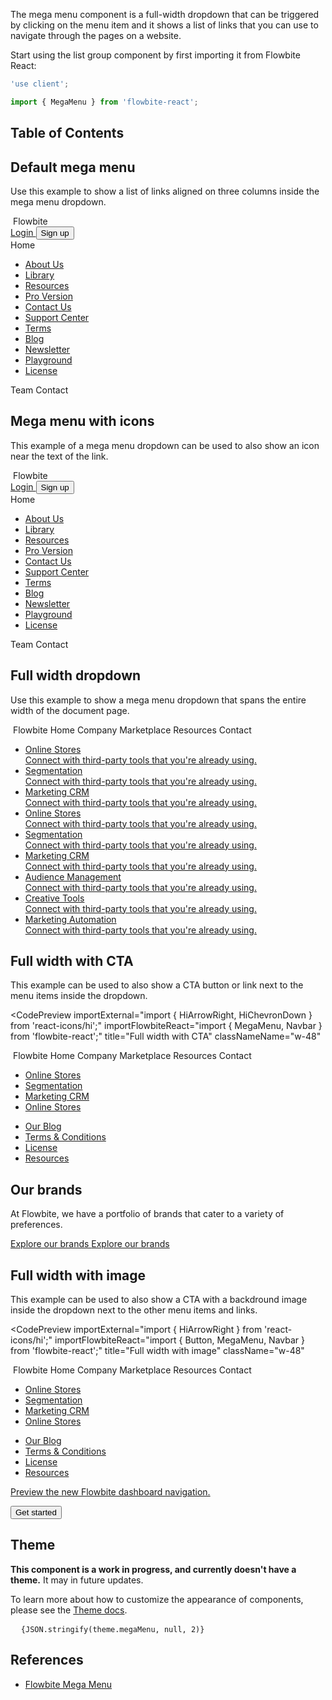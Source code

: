 
The mega menu component is a full-width dropdown that can be triggered by clicking on the menu item and it shows a list of links that you can use to navigate through the pages on a website.

Start using the list group component by first importing it from Flowbite React:

```jsx
'use client';

import { MegaMenu } from 'flowbite-react';
```

## Table of Contents

## Default mega menu

Use this example to show a list of links aligned on three columns inside the mega menu dropdown.

<CodePreview title="Default mega menu" classNameName="w-48">
  <MegaMenu>
    <div className="mx-auto flex max-w-screen-xl flex-wrap items-center justify-between p-4 md:space-x-8">
      <Navbar.Brand href="/">
        <img src="https://flowbite.com/docs/images/logo.svg" className="mr-3 h-6 sm:h-9" alt="" />
        <span className="self-center whitespace-nowrap text-xl font-semibold dark:text-white">Flowbite</span>
      </Navbar.Brand>
      <div className="order-2 hidden items-center md:flex">
        <a
          href="#"
          className="mr-1 rounded-lg px-4 py-2 text-sm font-medium text-gray-800 hover:bg-gray-50 focus:outline-none focus:ring-4 focus:ring-gray-300 dark:text-white dark:hover:bg-gray-700 dark:focus:ring-gray-800 md:mr-2 md:px-5 md:py-2.5"
        >
          Login
        </a>
        <Button href="#">Sign up</Button>
        <Navbar.Toggle />
      </div>
      <Navbar.Collapse>
        <Navbar.Link href="/">Home</Navbar.Link>
        <Navbar.Link href="#">
          <MegaMenu.Collapse dropdown="Company">
            <ul className="grid grid-cols-3">
              <div className="space-y-4 p-4">
                <li>
                  <a href="#" className="hover:text-primary-600 hover:underline dark:hover:text-primary-500">
                    About Us
                  </a>
                </li>
                <li>
                  <a href="#" className="hover:text-primary-600 hover:underline dark:hover:text-primary-500">
                    Library
                  </a>
                </li>
                <li>
                  <a href="#" className="hover:text-primary-600 hover:underline dark:hover:text-primary-500">
                    Resources
                  </a>
                </li>
                <li>
                  <a href="#" className="hover:text-primary-600 hover:underline dark:hover:text-primary-500">
                    Pro Version
                  </a>
                </li>
              </div>
              <div className="space-y-4 p-4">
                <li>
                  <a href="#" className="hover:text-primary-600 hover:underline dark:hover:text-primary-500">
                    Contact Us
                  </a>
                </li>
                <li>
                  <a href="#" className="hover:text-primary-600 hover:underline dark:hover:text-primary-500">
                    Support Center
                  </a>
                </li>
                <li>
                  <a href="#" className="hover:text-primary-600 hover:underline dark:hover:text-primary-500">
                    Terms
                  </a>
                </li>
                <li>
                  <a href="#" className="hover:text-primary-600 hover:underline dark:hover:text-primary-500">
                    Blog
                  </a>
                </li>
              </div>
              <div className="space-y-4 p-4">
                <li>
                  <a href="#" className="hover:text-primary-600 hover:underline dark:hover:text-primary-500">
                    Newsletter
                  </a>
                </li>
                <li>
                  <a href="#" className="hover:text-primary-600 hover:underline dark:hover:text-primary-500">
                    Playground
                  </a>
                </li>
                <li>
                  <a href="#" className="hover:text-primary-600 hover:underline dark:hover:text-primary-500">
                    License
                  </a>
                </li>
              </div>
            </ul>
          </MegaMenu.Collapse>
        </Navbar.Link>
        <Navbar.Link href="/">Team</Navbar.Link>
        <Navbar.Link href="/">Contact</Navbar.Link>
      </Navbar.Collapse>
    </div>
  </MegaMenu>
</CodePreview>

## Mega menu with icons

This example of a mega menu dropdown can be used to also show an icon near the text of the link.

<CodePreview title="" classNameName="w-48">
  <MegaMenu>
    <div className="mx-auto flex max-w-screen-xl flex-wrap items-center justify-between p-4 md:space-x-8">
      <Navbar.Brand href="/">
        <img src="https://flowbite.com/docs/images/logo.svg" className="mr-3 h-6 sm:h-9" alt="" />
        <span className="self-center whitespace-nowrap text-xl font-semibold dark:text-white">Flowbite</span>
      </Navbar.Brand>
      <div className="order-2 hidden items-center md:flex">
        <a
          href="#"
          className="mr-1 rounded-lg px-4 py-2 text-sm font-medium text-gray-800 hover:bg-gray-50 focus:outline-none focus:ring-4 focus:ring-gray-300 dark:text-white dark:hover:bg-gray-700 dark:focus:ring-gray-800 md:mr-2 md:px-5 md:py-2.5"
        >
          Login
        </a>
        <Button href="#">Sign up</Button>
        <Navbar.Toggle />
      </div>
      <Navbar.Collapse>
        <Navbar.Link href="/">Home</Navbar.Link>
        <Navbar.Link href="#">
          <MegaMenu.Collapse dropdown="Company">
            <ul className="grid grid-cols-3">
              <div className="space-y-4 p-4">
                <li>
                  <a href="#" className="hover:text-primary-600 hover:underline dark:hover:text-primary-500">
                    About Us
                  </a>
                </li>
                <li>
                  <a href="#" className="hover:text-primary-600 hover:underline dark:hover:text-primary-500">
                    Library
                  </a>
                </li>
                <li>
                  <a href="#" className="hover:text-primary-600 hover:underline dark:hover:text-primary-500">
                    Resources
                  </a>
                </li>
                <li>
                  <a href="#" className="hover:text-primary-600 hover:underline dark:hover:text-primary-500">
                    Pro Version
                  </a>
                </li>
              </div>
              <div className="space-y-4 p-4">
                <li>
                  <a href="#" className="hover:text-primary-600 hover:underline dark:hover:text-primary-500">
                    Contact Us
                  </a>
                </li>
                <li>
                  <a href="#" className="hover:text-primary-600 hover:underline dark:hover:text-primary-500">
                    Support Center
                  </a>
                </li>
                <li>
                  <a href="#" className="hover:text-primary-600 hover:underline dark:hover:text-primary-500">
                    Terms
                  </a>
                </li>
                <li>
                  <a href="#" className="hover:text-primary-600 hover:underline dark:hover:text-primary-500">
                    Blog
                  </a>
                </li>
              </div>
              <div className="space-y-4 p-4">
                <li>
                  <a href="#" className="hover:text-primary-600 hover:underline dark:hover:text-primary-500">
                    Newsletter
                  </a>
                </li>
                <li>
                  <a href="#" className="hover:text-primary-600 hover:underline dark:hover:text-primary-500">
                    Playground
                  </a>
                </li>
                <li>
                  <a href="#" className="hover:text-primary-600 hover:underline dark:hover:text-primary-500">
                    License
                  </a>
                </li>
              </div>
            </ul>
          </MegaMenu.Collapse>
        </Navbar.Link>
        <Navbar.Link href="/">Team</Navbar.Link>
        <Navbar.Link href="/">Contact</Navbar.Link>
      </Navbar.Collapse>
    </div>
  </MegaMenu>
</CodePreview>

## Full width dropdown

Use this example to show a mega menu dropdown that spans the entire width of the document page.

<CodePreview title="Full width dropdown" classNameName="w-48">
  <MegaMenu>
    <Navbar.Brand href="/">
      <img src="https://flowbite.com/docs/images/logo.svg" className="mr-3 h-6 sm:h-9" alt="" />
      <span className="self-center whitespace-nowrap text-xl font-semibold dark:text-white">Flowbite</span>
    </Navbar.Brand>
    <Navbar.Toggle />
    <Navbar.Collapse>
      <Navbar.Link href="/">Home</Navbar.Link>
      <Navbar.Link href="#">
        <MegaMenu.Toggle>
          Company
          <HiChevronDown className="ml-2" />
        </MegaMenu.Toggle>
      </Navbar.Link>
      <Navbar.Link href="/">Marketplace</Navbar.Link>
      <Navbar.Link href="/">Resources</Navbar.Link>
      <Navbar.Link href="/">Contact</Navbar.Link>
    </Navbar.Collapse>
    <MegaMenu.Collapse>
      <ul className="mx-auto mt-6 grid max-w-screen-xl border-y border-gray-200 px-4 py-5 sm:grid-cols-2 md:grid-cols-3 md:px-6">
        <li>
          <a href="#" className="block rounded-lg p-3 hover:bg-gray-50 dark:hover:bg-gray-700">
            <div className="font-semibold">Online Stores</div>
            <span className="text-sm text-gray-500 dark:text-gray-400">
              Connect with third-party tools that you're already using.
            </span>
          </a>
        </li>
        <li>
          <a href="#" className="block rounded-lg p-3 hover:bg-gray-50 dark:hover:bg-gray-700">
            <div className="font-semibold">Segmentation</div>
            <span className="text-sm text-gray-500 dark:text-gray-400">
              Connect with third-party tools that you're already using.
            </span>
          </a>
        </li>
        <li>
          <a href="#" className="block rounded-lg p-3 hover:bg-gray-50 dark:hover:bg-gray-700">
            <div className="font-semibold">Marketing CRM</div>
            <span className="text-sm text-gray-500 dark:text-gray-400">
              Connect with third-party tools that you're already using.
            </span>
          </a>
        </li>
        <li>
          <a href="#" className="block rounded-lg p-3 hover:bg-gray-50 dark:hover:bg-gray-700">
            <div className="font-semibold">Online Stores</div>
            <span className="text-sm text-gray-500 dark:text-gray-400">
              Connect with third-party tools that you're already using.
            </span>
          </a>
        </li>
        <li>
          <a href="#" className="block rounded-lg p-3 hover:bg-gray-50 dark:hover:bg-gray-700">
            <div className="font-semibold">Segmentation</div>
            <span className="text-sm text-gray-500 dark:text-gray-400">
              Connect with third-party tools that you're already using.
            </span>
          </a>
        </li>
        <li>
          <a href="#" className="block rounded-lg p-3 hover:bg-gray-50 dark:hover:bg-gray-700">
            <div className="font-semibold">Marketing CRM</div>
            <span className="text-sm text-gray-500 dark:text-gray-400">
              Connect with third-party tools that you're already using.
            </span>
          </a>
        </li>
        <li>
          <a href="#" className="block rounded-lg p-3 hover:bg-gray-50 dark:hover:bg-gray-700">
            <div className="font-semibold">Audience Management</div>
            <span className="text-sm text-gray-500 dark:text-gray-400">
              Connect with third-party tools that you're already using.
            </span>
          </a>
        </li>
        <li>
          <a href="#" className="block rounded-lg p-3 hover:bg-gray-50 dark:hover:bg-gray-700">
            <div className="font-semibold">Creative Tools</div>
            <span className="text-sm text-gray-500 dark:text-gray-400">
              Connect with third-party tools that you're already using.
            </span>
          </a>
        </li>
        <li>
          <a href="#" className="block rounded-lg p-3 hover:bg-gray-50 dark:hover:bg-gray-700">
            <div className="font-semibold">Marketing Automation</div>
            <span className="text-sm text-gray-500 dark:text-gray-400">
              Connect with third-party tools that you're already using.
            </span>
          </a>
        </li>
      </ul>
    </MegaMenu.Collapse>
  </MegaMenu>
</CodePreview>

## Full width with CTA

This example can be used to also show a CTA button or link next to the menu items inside the dropdown.

<CodePreview
  importExternal="import { HiArrowRight, HiChevronDown } from 'react-icons/hi';"
  importFlowbiteReact="import { MegaMenu, Navbar } from 'flowbite-react';"
  title="Full width with CTA"
  classNameName="w-48"
>
  <MegaMenu>
    <Navbar.Brand href="/">
      <img src="https://flowbite.com/docs/images/logo.svg" className="mr-3 h-6 sm:h-9" alt="" />
      <span className="self-center whitespace-nowrap text-xl font-semibold dark:text-white">Flowbite</span>
    </Navbar.Brand>
    <Navbar.Toggle />
    <Navbar.Collapse>
      <Navbar.Link href="/">Home</Navbar.Link>
      <Navbar.Link href="#">
        <MegaMenu.Toggle>
          Company
          <HiChevronDown className="ml-2" />
        </MegaMenu.Toggle>
      </Navbar.Link>
      <Navbar.Link href="/">Marketplace</Navbar.Link>
      <Navbar.Link href="/">Resources</Navbar.Link>
      <Navbar.Link href="/">Contact</Navbar.Link>
    </Navbar.Collapse>
    <MegaMenu.Collapse>
      <div className="mx-auto mt-6 grid max-w-screen-xl border-y border-gray-200 px-4 py-5 text-sm text-gray-500 dark:text-gray-400 md:grid-cols-3 md:px-6">
        <ul className="space-y-4 sm:mb-4 md:mb-0">
          <li>
            <a href="#" className="hover:text-blue-600 hover:underline dark:hover:text-blue-500">
              Online Stores
            </a>
          </li>
          <li>
            <a href="#" className="hover:text-blue-600 hover:underline dark:hover:text-blue-500">
              Segmentation
            </a>
          </li>
          <li>
            <a href="#" className="hover:text-blue-600 hover:underline dark:hover:text-blue-500">
              Marketing CRM
            </a>
          </li>
          <li>
            <a href="#" className="hover:text-blue-600 hover:underline dark:hover:text-blue-500">
              Online Stores
            </a>
          </li>
        </ul>
        <ul className="mb-4 hidden space-y-4 sm:block md:mb-0">
          <li>
            <a href="#" className="hover:text-blue-600 hover:underline dark:hover:text-blue-500">
              Our Blog
            </a>
          </li>
          <li>
            <a href="#" className="hover:text-blue-600 hover:underline dark:hover:text-blue-500">
              Terms & Conditions
            </a>
          </li>
          <li>
            <a href="#" className="hover:text-blue-600 hover:underline dark:hover:text-blue-500">
              License
            </a>
          </li>
          <li>
            <a href="#" className="hover:text-blue-600 hover:underline dark:hover:text-blue-500">
              Resources
            </a>
          </li>
        </ul>
        <div className="mt-4 md:mt-0">
          <h2 className="mb-2 font-semibold text-gray-900 dark:text-white">Our brands</h2>
          <p className="mb-2 text-gray-500 dark:text-gray-400">
            At Flowbite, we have a portfolio of brands that cater to a variety of preferences.
          </p>
          <a
            href="#"
            className="inline-flex items-center text-sm font-medium text-blue-600 hover:text-blue-600 hover:underline dark:text-blue-500 dark:hover:text-blue-700"
          >
            Explore our brands
            <span className="sr-only">Explore our brands</span>
            <HiArrowRight className="ml-2" />
          </a>
        </div>
      </div>
    </MegaMenu.Collapse>
  </MegaMenu>
</CodePreview>

## Full width with image

This example can be used to also show a CTA with a backdround image inside the dropdown next to the other menu items and links.

<CodePreview
  importExternal="import { HiArrowRight } from 'react-icons/hi';"
  importFlowbiteReact="import { Button, MegaMenu, Navbar } from 'flowbite-react';"
  title="Full width with image"
  className="w-48"
>
  <MegaMenu>
    <Navbar.Brand href="/">
      <img src="https://flowbite.com/docs/images/logo.svg" className="mr-3 h-6 sm:h-9" alt="" />
      <span className="self-center whitespace-nowrap text-xl font-semibold dark:text-white">Flowbite</span>
    </Navbar.Brand>
    <Navbar.Toggle />
    <Navbar.Collapse>
      <Navbar.Link href="/">Home</Navbar.Link>
      <Navbar.Link href="/">Company</Navbar.Link>
      <Navbar.Link href="#">
        <MegaMenu.Toggle>
          Marketplace
          <HiChevronDown className="ml-2" />
        </MegaMenu.Toggle>
      </Navbar.Link>
      <Navbar.Link href="/">Resources</Navbar.Link>
      <Navbar.Link href="/">Contact</Navbar.Link>
    </Navbar.Collapse>
    <MegaMenu.Collapse>
      <div className="mt-1 border-y border-gray-200 bg-white shadow-sm dark:border-gray-600 dark:bg-gray-800">
        <div class="mx-auto grid max-w-screen-xl px-4 py-5 text-sm text-gray-500 dark:text-gray-400 md:grid-cols-3 md:px-6">
          <ul class="mb-4 hidden space-y-4 md:mb-0 md:block" aria-labelledby="mega-menu-full-image-button">
            <li>
              <a href="#" class="hover:text-blue-600 hover:underline dark:hover:text-blue-500">
                Online Stores
              </a>
            </li>
            <li>
              <a href="#" class="hover:text-blue-600 hover:underline dark:hover:text-blue-500">
                Segmentation
              </a>
            </li>
            <li>
              <a href="#" class="hover:text-blue-600 hover:underline dark:hover:text-blue-500">
                Marketing CRM
              </a>
            </li>
            <li>
              <a href="#" class="hover:text-blue-600 hover:underline dark:hover:text-blue-500">
                Online Stores
              </a>
            </li>
          </ul>
          <ul class="mb-4 space-y-4 md:mb-0">
            <li>
              <a href="#" class="hover:text-blue-600 hover:underline dark:hover:text-blue-500">
                Our Blog
              </a>
            </li>
            <li>
              <a href="#" class="hover:text-blue-600 hover:underline dark:hover:text-blue-500">
                Terms & Conditions
              </a>
            </li>
            <li>
              <a href="#" class="hover:text-blue-600 hover:underline dark:hover:text-blue-500">
                License
              </a>
            </li>
            <li>
              <a href="#" class="hover:text-blue-600 hover:underline dark:hover:text-blue-500">
                Resources
              </a>
            </li>
          </ul>
          <a href="#" class="rounded-lg bg-gray-500 p-8 text-left">
            <p class="mb-5 max-w-xl font-extrabold leading-tight tracking-tight text-white">
              Preview the new Flowbite dashboard navigation.
            </p>
            <button
              type="button"
              class="inline-flex items-center rounded-lg border border-white px-2.5 py-1.5 text-center text-xs font-medium text-white hover:bg-white hover:text-gray-900 focus:outline-none focus:ring-4 focus:ring-gray-700"
            >
              Get started
              <HiArrowRight className="ml-2" />
            </button>
          </a>
        </div>
      </div>
    </MegaMenu.Collapse>
  </MegaMenu>
</CodePreview>

## Theme

**This component is a work in progress, and currently doesn't have a theme.** It may in future updates.

To learn more about how to customize the appearance of components, please see the [Theme docs](/docs/customize/theme).

<pre classNameName="language-tsx">
  <code>{JSON.stringify(theme.megaMenu, null, 2)}</code>
</pre>

## References

- [Flowbite Mega Menu](https://flowbite.com/docs/components/mega-menu/)
